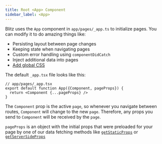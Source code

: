 ```yaml
---
title: Root <App> Component
sidebar_label: <App>
---
```


Blitz uses the `App` component in `app/pages/_app.ts` to initialize pages.
You can modify it to do amazing things like:

- Persisting layout between page changes
- Keeping state when navigating pages
- Custom error handling using `componentDidCatch`
- Inject additional data into pages
- [Add global CSS](./css)

The default `_app.tsx` file looks like this:

```tsx
// app/pages/_app.tsx
export default function App({Component, pageProps}) {
  return <Component {...pageProps} />
}
```

The `Component` prop is the active `page`, so whenever you navigate
between routes, `Component` will change to the new `page`. Therefore, any
props you send to `Component` will be received by the `page`.

`pageProps` is an object with the initial props that were preloaded for
your page by one of our data fetching methods like
[`getStaticProps`](./get-static-props) or
[`getServerSideProps`](./get-server-side-props)
